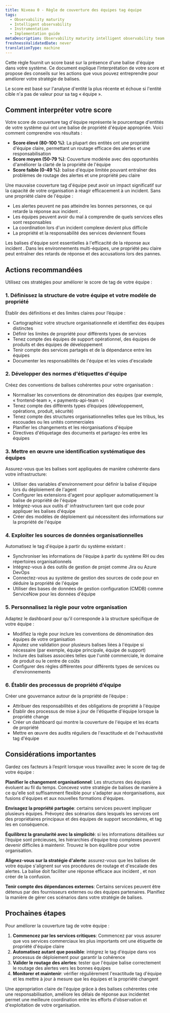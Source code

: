 ```yaml
---
title: Niveau 0 - Règle de couverture des équipes tag équipe
tags:
  - Observability maturity
  - Intelligent observability
  - Instrumentation
  - Implementation guide
metaDescription: Observability maturity intelligent observability team tag coverage
freshnessValidatedDate: never
translationType: machine
---
```


Cette règle fournit un score basé sur la présence d&apos;une balise d&apos;équipe dans votre système. Ce document explique l’interprétation de votre score et propose des conseils sur les actions que vous pouvez entreprendre pour améliorer votre stratégie de balises.

Le score est basé sur l&apos;analyse d&apos;entité la plus récente et échoue si l&apos;entité cible n&apos;a pas de valeur pour sa tag « équipe ».

## Comment interpréter votre score

Votre score de couverture tag d&apos;équipe représente le pourcentage d&apos;entités de votre système qui ont une balise de propriété d&apos;équipe appropriée. Voici comment comprendre vos résultats :

* **Score élevé (80-100 %)**: La plupart des entités ont une propriété d&apos;équipe claire, permettant un routage efficace des alertes et une responsabilisation
* **Score moyen (50-79 %)**: Couverture modérée avec des opportunités d&apos;améliorer la clarté de la propriété de l&apos;équipe
* **Score faible (0-49 %)**: balise d&apos;équipe limitée pouvant entraîner des problèmes de routage des alertes et une propriété peu claire

Une mauvaise couverture tag d&apos;équipe peut avoir un impact significatif sur la capacité de votre organisation à réagir efficacement à un incident. Sans une propriété claire de l&apos;équipe :

* Les alertes peuvent ne pas atteindre les bonnes personnes, ce qui retarde la réponse aux incident .
* Les équipes peuvent avoir du mal à comprendre de quels services elles sont responsables
* La coordination lors d&apos;un incident complexe devient plus difficile
* La propriété et la responsabilité des services deviennent floues

<Callout variant="important">
  Les balises d&apos;équipe sont essentielles à l&apos;efficacité de la réponse aux incident . Dans les environnements multi-équipes, une propriété peu claire peut entraîner des retards de réponse et des accusations lors des pannes.
</Callout>

## Actions recommandées

Utilisez ces stratégies pour améliorer le score de tag de votre équipe :

### 1. Définissez la structure de votre équipe et votre modèle de propriété

Établir des définitions et des limites claires pour l’équipe :

* Cartographiez votre structure organisationnelle et identifiez des équipes distinctes
* Définir les limites de propriété pour différents types de services
* Tenez compte des équipes de support opérationnel, des équipes de produits et des équipes de développement
* Tenir compte des services partagés et de la dépendance entre les équipes
* Documenter les responsabilités de l&apos;équipe et les voies d&apos;escalade

### 2. Développer des normes d&apos;étiquettes d&apos;équipe

Créez des conventions de balises cohérentes pour votre organisation :

* Normaliser les conventions de dénomination des équipes (par exemple, « frontend-team », « payments-api-team »)
* Tenez compte des différents types d’équipes (développement, opérations, produit, sécurité)
* Tenez compte des structures organisationnelles telles que les tribus, les escouades ou les unités commerciales
* Planifier les changements et les réorganisations d&apos;équipe
* Directives d&apos;étiquetage des documents et partagez-les entre les équipes

### 3. Mettre en œuvre une identification systématique des équipes

Assurez-vous que les balises sont appliquées de manière cohérente dans votre infrastructure:

* Utiliser des variables d&apos;environnement pour définir la balise d&apos;équipe lors du déploiement de l&apos;agent
* Configurer les extensions d&apos;agent pour appliquer automatiquement la balise de propriété de l&apos;équipe
* Intégrez-vous aux outils d&apos; infrastructureen tant que code pour appliquer les balises d&apos;équipe
* Créer des modèles de déploiement qui nécessitent des informations sur la propriété de l&apos;équipe

### 4. Exploiter les sources de données organisationnelles

Automatisez le tag d&apos;équipe à partir du système existant :

* Synchroniser les informations de l&apos;équipe à partir du système RH ou des répertoires organisationnels
* Intégrez-vous à des outils de gestion de projet comme Jira ou Azure DevOps
* Connectez-vous au système de gestion des sources de code pour en déduire la propriété de l&apos;équipe
* Utiliser des bases de données de gestion configuration (CMDB) comme ServiceNow pour les données d&apos;équipe

### 5. Personnalisez la règle pour votre organisation

Adaptez le dashboard pour qu&apos;il corresponde à la structure spécifique de votre équipe :

* Modifiez la règle pour inclure les conventions de dénomination des équipes de votre organisation
* Ajoutez une validation pour plusieurs balises liées à l&apos;équipe si nécessaire (par exemple, équipe principale, équipe de support)
* Inclure des balises associées telles que l&apos;unité commerciale, le domaine de produit ou le centre de coûts
* Configurer des règles différentes pour différents types de services ou d&apos;environnements

### 6. Établir des processus de propriété d’équipe

Créer une gouvernance autour de la propriété de l’équipe :

* Attribuer des responsabilités et des obligations de propriété à l&apos;équipe
* Établir des processus de mise à jour de l&apos;étiquette d&apos;équipe lorsque la propriété change
* Créer un dashboard qui montre la couverture de l&apos;équipe et les écarts de propriété
* Mettre en œuvre des audits réguliers de l&apos;exactitude et de l&apos;exhaustivité tag d&apos;équipe

## Considérations importantes

Gardez ces facteurs à l’esprit lorsque vous travaillez avec le score de tag de votre équipe :

**Planifier le changement organisationnel**: Les structures des équipes évoluent au fil du temps. Concevez votre stratégie de balises de manière à ce qu&apos;elle soit suffisamment flexible pour s&apos;adapter aux réorganisations, aux fusions d&apos;équipes et aux nouvelles formations d&apos;équipes.

**Envisagez la propriété partagée**: certains services peuvent impliquer plusieurs équipes. Prévoyez des scénarios dans lesquels les services ont des propriétaires principaux et des équipes de support secondaires, et tag les en conséquence.

**Équilibrez la granularité avec la simplicité**: si les informations détaillées sur l’équipe sont précieuses, les hiérarchies d’équipe trop complexes peuvent devenir difficiles à maintenir. Trouvez le bon équilibre pour votre organisation.

**Alignez-vous sur la stratégie d&apos;alerte**: assurez-vous que les balises de votre équipe s&apos;alignent sur vos procédures de routage et d&apos;escalade des alertes. La balise doit faciliter une réponse efficace aux incident , et non créer de la confusion.

**Tenir compte des dépendances externes**: Certains services peuvent être détenus par des fournisseurs externes ou des équipes partenaires. Planifiez la manière de gérer ces scénarios dans votre stratégie de balises.

## Prochaines étapes

Pour améliorer la couverture tag de votre équipe :

1. **Commencez par les services critiques**: Commencez par vous assurer que vos services commerciaux les plus importants ont une étiquette de propriété d&apos;équipe claire
2. **Automatisez autant que possible**: intégrez le tag d&apos;équipe dans vos processus de déploiement pour garantir la cohérence
3. **Valider le routage des alertes**: tester que l&apos;équipe balise correctement le routage des alertes vers les bonnes équipes
4. **Monitorer et maintenir**: vérifier régulièrement l&apos;exactitude tag d&apos;équipe et les mettre à jour à mesure que les équipes et la propriété changent

Une appropriation claire de l&apos;équipe grâce à des balises cohérentes crée une responsabilisation, améliore les délais de réponse aux incidentet permet une meilleure coordination entre les efforts d&apos;observation et d&apos;exploitation de votre organisation.